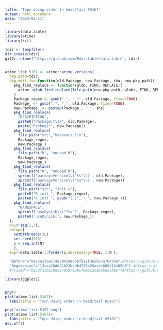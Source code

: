 ```yaml
---
title: 'Topn doing order |> head/tail #5167'
output: html_document
date: "2024-01-11"
---
```




```r
library(data.table)
library(atime)
library(kit)

```


```r
tdir <- tempfile()
dir.create(tdir)
git2r::clone("https://github.com/Rdatatable/data.table", tdir)
  
```


```r

atime.list.5167 <- atime::atime_versions(
  pkg.path=tdir,
  pkg.edit.fun=function(old.Package, new.Package, sha, new.pkg.path){
    pkg_find_replace <- function(glob, FIND, REPLACE){
      atime::glob_find_replace(file.path(new.pkg.path, glob), FIND, REPLACE)
    }
    Package_regex <- gsub(".", "_?", old.Package, fixed=TRUE)
    Package_ <- gsub(".", "_", old.Package, fixed=TRUE)
    new.Package_ <- paste0(Package_, "_", sha)
    pkg_find_replace(
      "DESCRIPTION", 
      paste0("Package:\\s+", old.Package),
      paste("Package:", new.Package))
    pkg_find_replace(
      file.path("src","Makevars.*in"),
      Package_regex,
      new.Package_)
    pkg_find_replace(
      file.path("R", "onLoad.R"),
      Package_regex,
      new.Package_)
    pkg_find_replace(
      file.path("R", "onLoad.R"),
      sprintf('packageVersion\\("%s"\\)', old.Package),
      sprintf('packageVersion\\("%s"\\)', new.Package))
    pkg_find_replace(
      file.path("src", "init.c"),
      paste0("R_init_", Package_regex),
      paste0("R_init_", gsub("[.]", "_", new.Package_)))
    pkg_find_replace(
      "NAMESPACE",
      sprintf('useDynLib\\("?%s"?', Package_regex),
      paste0('useDynLib(', new.Package_))
  },
  N=10^seq(1,7),
  setup={
    setDTthreads(1L)
    set.seed(373)
    x = seq.int(N)
    },
  expr=data.table:::forder(x,decreasing=TRUE, 1:N ),
                                           
  "Before"="b972e136e17a07d43a965bfb12f3e5b67a70434a",#https://github.com/Rdatatable/data.table/pull/5167/commits/b972e136e17a07d43a965bfb12f3e5b67a70434a
  "Regression"="13caa28dd41621bedb4720e29acda660416465b8") #https://github.com/Rdatatable/data.table/tree/13caa28dd41621bedb4720e29acda660416465b8
  #"Fixed"="ba32f3cba38ec270587e395f6e6c26a80be36be6")#https://github.com/Rdatatable/data.table/commit/ba32f3cba38ec270587e395f6e6c26a80be36be6,link to the id that fixed the regression 
```



```r
library(ggplot2)


png()
plot(atime.list.5167)+
  labs(title = "Topn doing order |> head/tail #5167")

png("atime.list.5167.png")
plot(atime.list.5167)+
  labs(title = "Topn doing order |> head/tail #5167")
dev.off()
```

